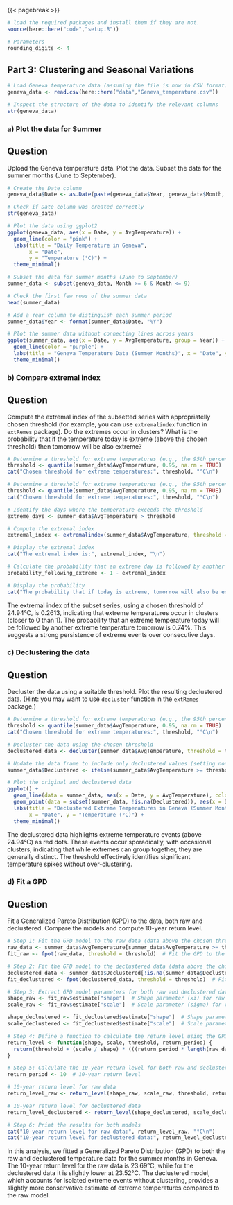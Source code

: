 
{{< pagebreak >}}

```r
# load the required packages and install them if they are not.
source(here::here("code","setup.R"))

# Parameters
rounding_digits <- 4
```

## Part 3: Clustering and Seasonal Variations

```r
# Load Geneva temperature data (assuming the file is now in CSV format)
geneva_data <- read.csv(here::here("data","Geneva_temperature.csv"))

# Inspect the structure of the data to identify the relevant columns
str(geneva_data)
```

### a) Plot the data for Summer

::: {.callout-note icon="false"}
## Question

Upload the Geneva temperature data. Plot the data. Subset the data for the summer months
(June to September).
:::

```r
# Create the Date column
geneva_data$Date <- as.Date(paste(geneva_data$Year, geneva_data$Month, geneva_data$Day, sep = "-"))

# Check if Date column was created correctly
str(geneva_data)
```


```r
# Plot the data using ggplot2
ggplot(geneva_data, aes(x = Date, y = AvgTemperature)) +
  geom_line(color = "pink") +
  labs(title = "Daily Temperature in Geneva",
       x = "Date",
       y = "Temperature (°C)") +
  theme_minimal()
```

```r
# Subset the data for summer months (June to September)
summer_data <- subset(geneva_data, Month >= 6 & Month <= 9)

# Check the first few rows of the summer data
head(summer_data)
```

```r
# Add a Year column to distinguish each summer period
summer_data$Year <- format(summer_data$Date, "%Y")
```


```r
# Plot the summer data without connecting lines across years
ggplot(summer_data, aes(x = Date, y = AvgTemperature, group = Year)) +
  geom_line(color = "purple") +
  labs(title = "Geneva Temperature Data (Summer Months)", x = "Date", y = "Average Temperature (°C)") +
  theme_minimal()
```

### b) Compare extremal index

::: {.callout-note icon="false"}
## Question

Compute the extremal index of the subsetted series with appropriatelly chosen threshold
(for example, you can use `extremalindex` function in `extRemes` package). Do the extremes
occur in clusters? What is the probability that if the temperature today is extreme (above
the chosen threshold) then tomorrow will be also extreme?
:::

```r
# Determine a threshold for extreme temperatures (e.g., the 95th percentile)
threshold <- quantile(summer_data$AvgTemperature, 0.95, na.rm = TRUE)
cat("Chosen threshold for extreme temperatures:", threshold, "°C\n")
```

```r
# Determine a threshold for extreme temperatures (e.g., the 95th percentile)
threshold <- quantile(summer_data$AvgTemperature, 0.95, na.rm = TRUE)
cat("Chosen threshold for extreme temperatures:", threshold, "°C\n")

# Identify the days where the temperature exceeds the threshold
extreme_days <- summer_data$AvgTemperature > threshold

# Compute the extremal index
extremal_index <- extremalindex(summer_data$AvgTemperature, threshold = threshold)

# Display the extremal index
cat("The extremal index is:", extremal_index, "\n")

# Calculate the probability that an extreme day is followed by another extreme day
probability_following_extreme <- 1 - extremal_index

# Display the probability
cat("The probability that if today is extreme, tomorrow will also be extreme is:", probability_following_extreme, "\n")
```

The extremal index of the subset series, using a chosen threshold of 24.94°C, is 0.2613, indicating that extreme temperatures occur in clusters (closer to 0 than 1). The probability that an extreme temperature today will be followed by another extreme temperature tomorrow is 0.74%. This suggests a strong persistence of extreme events over consecutive days.

### c) Declustering the data

::: {.callout-note icon="false"}
## Question

Decluster the data using a suitable threshold. Plot the resulting declustered data. (Hint:
you may want to use `decluster` function in the `extRemes` package.)
:::

```r
# Determine a threshold for extreme temperatures (e.g., the 95th percentile)
threshold <- quantile(summer_data$AvgTemperature, 0.95, na.rm = TRUE)
cat("Chosen threshold for extreme temperatures:", threshold, "°C\n")

# Decluster the data using the chosen threshold
declustered_data <- decluster(summer_data$AvgTemperature, threshold = threshold, run.length = 1)

# Update the data frame to include only declustered values (setting non-extreme values to NA for clarity)
summer_data$Declustered <- ifelse(summer_data$AvgTemperature >= threshold, declustered_data, NA)
```


```r
# Plot the original and declustered data
ggplot() +
  geom_line(data = summer_data, aes(x = Date, y = AvgTemperature), color = "blue", alpha = 0.5) +
  geom_point(data = subset(summer_data, !is.na(Declustered)), aes(x = Date, y = Declustered), color = "red") +
  labs(title = "Declustered Extreme Temperatures in Geneva (Summer Months)", 
       x = "Date", y = "Temperature (°C)") +
  theme_minimal()
```

The declustered data highlights extreme temperature events (above 24.94°C) as red dots. These events occur sporadically, with occasional clusters, indicating that while extremes can group together, they are generally distinct. The threshold effectively identifies significant temperature spikes without over-clustering.

### d) Fit a GPD

::: {.callout-note icon="false"}
## Question

Fit a Generalized Pareto Distribution (GPD) to the data, both raw and declustered. Compare
the models and compute 10-year return level.
:::

```r
# Step 1: Fit the GPD model to the raw data (data above the chosen threshold)
raw_data <- summer_data$AvgTemperature[summer_data$AvgTemperature >= threshold]  # Extreme values above threshold
fit_raw <- fpot(raw_data, threshold = threshold)  # Fit the GPD to the raw data

# Step 2: Fit the GPD model to the declustered data (data above the chosen threshold)
declustered_data <- summer_data$Declustered[!is.na(summer_data$Declustered)]  # Declustered extreme values
fit_declustered <- fpot(declustered_data, threshold = threshold)  # Fit the GPD to the declustered data

# Step 3: Extract GPD model parameters for both raw and declustered data
shape_raw <- fit_raw$estimate["shape"]  # Shape parameter (xi) for raw data
scale_raw <- fit_raw$estimate["scale"]  # Scale parameter (sigma) for raw data

shape_declustered <- fit_declustered$estimate["shape"]  # Shape parameter (xi) for declustered data
scale_declustered <- fit_declustered$estimate["scale"]  # Scale parameter (sigma) for declustered data

# Step 4: Define a function to calculate the return level using the GPD formula
return_level <- function(shape, scale, threshold, return_period) {
  return(threshold + (scale / shape) * (((return_period * length(raw_data) / length(summer_data$AvgTemperature))^shape) - 1))
}

# Step 5: Calculate the 10-year return level for both raw and declustered data
return_period <- 10  # 10-year return level

# 10-year return level for raw data
return_level_raw <- return_level(shape_raw, scale_raw, threshold, return_period)

# 10-year return level for declustered data
return_level_declustered <- return_level(shape_declustered, scale_declustered, threshold, return_period)

# Step 6: Print the results for both models
cat("10-year return level for raw data:", return_level_raw, "°C\n")
cat("10-year return level for declustered data:", return_level_declustered, "°C\n")
```

In this analysis, we fitted a Generalized Pareto Distribution (GPD) to both the raw and declustered temperature data for the summer months in Geneva. The 10-year return level for the raw data is 23.69°C, while for the declustered data it is slightly lower at 23.52°C. The declustered model, which accounts for isolated extreme events without clustering, provides a slightly more conservative estimate of extreme temperatures compared to the raw model.